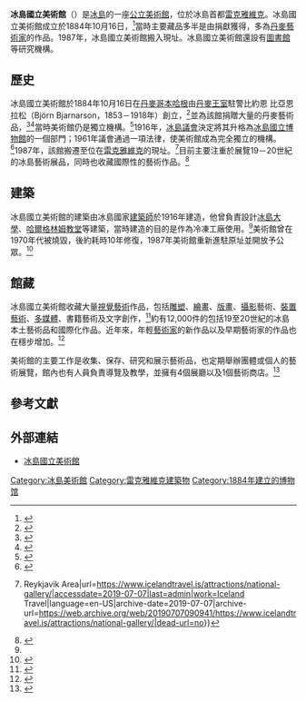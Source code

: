 {{Infobox Museum
 |name    = 冰島國立美術館
 |native_name = {{lang|is|Listasafn Íslands}}{{is icon}}
 |logo = Listasafn Íslands logo.svg
 |logosize =
 |logo_caption =
 |image    = Listasafn islands.jpg
 |image_size= 200
 |caption = 
 |map_type= Iceland
 |map_size= <!-- default 220-->
 |map_caption= 在冰島的位置
 |coordinates= {{coord|64|08|38.80|N|21|56|21.30|W|region:IS_type:landmark|display=title, inline}}
 |former_name    = <!--前身-->
 |established    = 1884年10月16日
 |dissolved    = <!--关闭日期-->
 |location    = {{ISL}}[[雷克雅維克|雷克雅維克]] Fríkirkjuvegur 7, 101 
 |type    = [[美術館|美術館]]
 |accreditation    = <!--委派经营-->
 |collections    = <!--藏品类别-->
 |collection_size    = <!--馆藏规模-->
 |visitors    = <!--参观人数-->
 |founder    = <!--建立者-->
 |director    = HarpaÞórsdóttir
 |president    = <!--館长-->
 |curator    = <!--策展人-->
 |owner    = <!--所有者--> 
 |architect = {{le|居尼奧 薩德努松|Guðjón Samúelsson}}
 |publictransit    = <!--公共交通-->
 |website    = {{URL|https://www.listasafn.is/}}
}}

'''冰島國立美術館'''（{{lang-is|Listasafn Íslands}}）是[[冰島|冰島]]的一座[[公立|公立]][[美術館|美術館]]，位於冰島首都[[雷克雅維克|雷克雅維克]]。冰島國立美術館成立於1884年10月16日，<ref>{{Cite web|title=Saga safnsins|url=https://www.listasafn.is/um-safnid/saga-safnsins/|accessdate=2019-07-07|work=Listasafn Íslands|language=is|archive-date=2019-07-07|archive-url=https://web.archive.org/web/20190707144142/https://www.listasafn.is/um-safnid/saga-safnsins/|dead-url=no}}</ref>當時主要藏品多半是由捐獻獲得，多為[[丹麥|丹麥]][[藝術家|藝術家]]的作品。1987年，冰島國立美術館搬入現址。冰島國立美術館還設有[[圖書館|圖書館]]等研究機構。

==歷史==
冰島國立美術館於1884年10月16日在[[丹麥|丹麥]][[哥本哈根|哥本哈根]]由[[丹麥王室|丹麥王室]]駐警比約恩 比亞恩拉松（Björn Bjarnarson，1853－1918年）創立，<ref>{{Cite web|title=National Gallery of Iceland|url=https://visitorsguide.is/national-gallery-of-iceland/|accessdate=2019-07-07|date=2018-06-01|work=Visitor's Guide|language=en-US|archive-date=2019-07-07|archive-url=https://web.archive.org/web/20190707111835/https://visitorsguide.is/national-gallery-of-iceland/|dead-url=no}}</ref>並為該館捐贈大量的丹麥藝術品，<ref>{{Cite web|title=THE NATIONAL GALLERY OF ICELAND 1884-2014 - SELECTED WORKS FROM THE COLLECTION|url=https://www.listasafn.is/english/exhibitions/nr/215|accessdate=2019-07-07|work=Listasafn Íslands|language=en|archive-date=2019-07-07|archive-url=https://web.archive.org/web/20190707091654/https://www.listasafn.is/english/exhibitions/nr/215|dead-url=no}}</ref><ref>{{Cite web|title=Wen-Hsi's journey : 冰島 國家畫廊 National gallery of iceland|url=http://wen-hsichenceramics.blogspot.com/2015/04/national-gallery-of-iceland.html|accessdate=2019-07-07|date=2015-04-06|last=Vicky|first=Wen-hsi|work=Wen-Hsi's journey|archive-date=2019-07-07|archive-url=https://web.archive.org/web/20190707090942/http://wen-hsichenceramics.blogspot.com/2015/04/national-gallery-of-iceland.html|dead-url=no}}</ref>當時美術館仍是獨立機構。<ref name="#1">{{Cite web|title=The Best Art Museums and Galleries in Reykjavik|url=https://guidetoiceland.is/reykjavik-guide/reykjaviks-best-art-museums-and-photo-exhibitions|accessdate=2019-07-07|date=2013-02-18|work=Guide to Iceland|language=en|archive-date=2019-07-07|archive-url=https://web.archive.org/web/20190707091659/https://guidetoiceland.is/reykjavik-guide/reykjaviks-best-art-museums-and-photo-exhibitions|dead-url=no}}</ref>1916年，[[冰島議會|冰島議會]]決定將其升格為[[冰島國立博物館|冰島國立博物館]]的一個部門；1961年議會通過一項法律，使美術館成為完全獨立的機構。<ref>{{Cite web|title=National Gallery of Iceland|url=https://visitreykjavik.is/national-gallery-iceland|accessdate=2019-07-07|date=2013-06-18|last=bryndis|work=visitreykjavik.is|language=en|archive-date=2019-07-07|archive-url=https://web.archive.org/web/20190707102917/https://visitreykjavik.is/national-gallery-iceland|dead-url=no}}</ref>1987年，該館搬遷至位在[[雷克雅維克|雷克雅維克]]的現址。<ref>{{Cite web|title=The National Gallery in Iceland {{!}} Reykjavik Area|url=https://www.icelandtravel.is/attractions/national-gallery/|accessdate=2019-07-07|last=admin|work=Iceland Travel|language=en-US|archive-date=2019-07-07|archive-url=https://web.archive.org/web/20190707090941/https://www.icelandtravel.is/attractions/national-gallery/|dead-url=no}}</ref>目前主要注重於展覽19－20世紀的冰島藝術展品，同時也收藏國際性的藝術作品。<ref>{{Cite web|title=关于冰岛国立美术馆|url=https://www.listasafn.is/cn/about/|accessdate=2019-07-07|work=Listasafn Íslands|language=en|archive-date=2019-07-07|archive-url=https://web.archive.org/web/20190707090951/https://www.listasafn.is/cn/about/|dead-url=no}}</ref>

==建築==
冰島國立美術館的建築由冰島國家[[建築師|建築師]]{{le|居尼奧 薩德努松|Guðjón Samúelsson}}於1916年建造，他曾負責設計[[冰島大學|冰島大學]]、[[哈爾格林姆教堂|哈爾格林姆教堂]]等建築，當時建造的目的是作為冷凍工廠使用。<ref name="#1"/>美術館曾在1970年代被燒毀，後約耗時10年修復，1987年美術館重新進駐原址並開放予公眾。<ref>{{Cite web|title=The National Gallery Of Iceland: A Burnt Down Nightclub And Two Artist Ateliers|url=https://grapevine.is/mads/2017/06/15/the-national-gallery-of-iceland-gets-you-into-two-other-museums/|accessdate=2019-07-07|date=2017-06-15|last=Grapevine|first=The Reykjavík|work=The Reykjavik Grapevine|language=en-US|archive-date=2019-07-07|archive-url=https://web.archive.org/web/20190707111837/https://grapevine.is/mads/2017/06/15/the-national-gallery-of-iceland-gets-you-into-two-other-museums/|dead-url=no}}</ref>

==館藏==
冰島國立美術館收藏大量[[視覺藝術|視覺藝術]]作品，包括[[雕塑|雕塑]]、[[繪畫|繪畫]]、[[版畫|版畫]]、[[攝影|攝影]]藝術、[[裝置藝術|裝置藝術]]、[[多媒體|多媒體]]、書籍藝術及文字創作，<ref>{{Cite web|title=National Gallery|url=https://www.icelandairhotels.com/en/about-icelandair-hotels/national-gallery|accessdate=2019-07-07|last=Hotels|first=Icelandair|work=www.icelandairhotels.com|language=en|archive-url=https://web.archive.org/web/20190707110318/https://www.icelandairhotels.com/en/about-icelandair-hotels/national-gallery|archive-date=2019-07-07|dead-url=yes}}</ref>約有12,000件的包括19至20世紀的冰島本土藝術品和國際化作品。近年來，年輕[[藝術家|藝術家]]的新作品以及早期藝術家的作品也在穩步增加。<ref>{{Cite web|title=收藏品|url=https://www.listasafn.is/cn/the-collection|accessdate=2019-07-07|work=Listasafn Íslands|language=en|archive-date=2019-07-07|archive-url=https://web.archive.org/web/20190707104701/https://www.listasafn.is/cn/the-collection|dead-url=no}}</ref>

美術館的主要工作是收集、保存、研究和展示藝術品，也定期舉辦團體或個人的藝術展覽，館內也有人員負責導覽及教學，並擁有4個展廳以及1個藝術商店。<ref>{{Cite web|title=National Gallery of Iceland|url=https://www.museumguide.is/national-gallery-of-iceland/|accessdate=2019-07-07|date=2016-12-06|work=THE ICELAND MUSEUM GUIDE|language=en-US|archive-date=2019-07-07|archive-url=https://web.archive.org/web/20190707104702/https://www.museumguide.is/national-gallery-of-iceland/|dead-url=no}}</ref>

==參考文獻==
{{reflist|30em}}

==外部連結==
{{Commons category|National Gallery of Iceland|冰島國立美術館}}
* [https://www.listasafn.is/ 冰島國立美術館]{{Wayback|url=https://www.listasafn.is/ |date=20190826101259 }}{{en}}{{is icon}}{{ja icon}}{{zh-cn}}


{{欧洲题目|国家美术馆}}

[[Category:冰島美術館|Category:冰島美術館]]
[[Category:雷克雅維克建築物|Category:雷克雅維克建築物]]
[[Category:1884年建立的博物馆|Category:1884年建立的博物馆]]